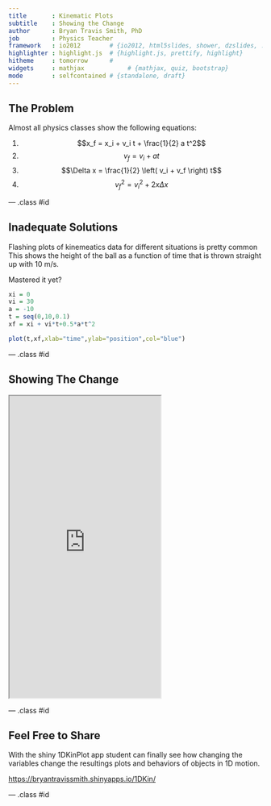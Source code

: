 ```yaml
---
title       : Kinematic Plots
subtitle    : Showing the Change
author      : Bryan Travis Smith, PhD
job         : Physics Teacher
framework   : io2012        # {io2012, html5slides, shower, dzslides, ...}
highlighter : highlight.js  # {highlight.js, prettify, highlight}
hitheme     : tomorrow      # 
widgets     : mathjax            # {mathjax, quiz, bootstrap}
mode        : selfcontained # {standalone, draft}
---
```


## The Problem

Almost all physics classes show the following equations:

1. $$x_f = x_i + v_i t + \frac{1}{2} a t^2$$
2. $$v_f = v_i + a t$$
3. $$\Delta x = \frac{1}{2} \left( v_i + v_f \right) t$$
4. $$v^2_f = v^2_i + 2 x \Delta x$$

--- .class #id 

## Inadequate Solutions

Flashing plots of kinemeatics data for different situations is pretty common  This shows the height of the ball as a function of time that is thrown straight up with 10 m/s.  

Mastered it yet?

```r
xi = 0
vi = 30
a = -10
t = seq(0,10,0.1) 
xf = xi + vi*t+0.5*a*t^2

plot(t,xf,xlab="time",ylab="position",col="blue")
```

--- .class #id 

## Showing The Change
<iframe src = 'https://bryantravissmith.shinyapps.io/1DKin/' height='600px'></iframe>

--- .class #id 

## Feel Free to Share

With the shiny 1DKinPlot app student can finally see how changing the variables change
the resultings plots and behaviors of objects in 1D motion.   

[https://bryantravissmith.shinyapps.io/1DKin/](https://bryantravissmith.shinyapps.io/1DKin/)

--- .class #id 



